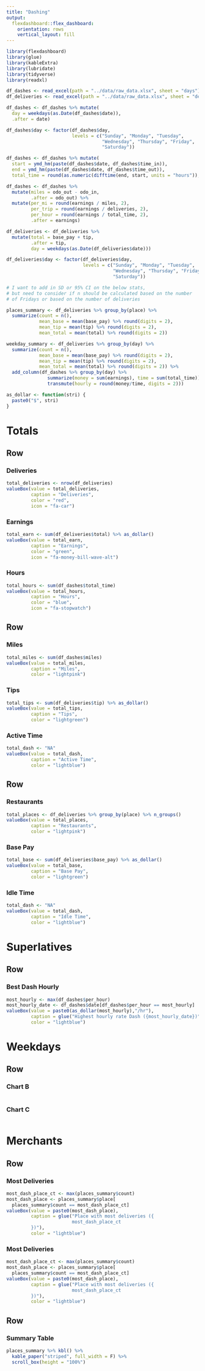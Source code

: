 ```yaml
---
title: "Dashing"
output: 
  flexdashboard::flex_dashboard:
    orientation: rows
    vertical_layout: fill
---
```


```r
library(flexdashboard)
library(glue)
library(kableExtra)
library(lubridate)
library(tidyverse)
library(readxl)

df_dashes <- read_excel(path = "../data/raw_data.xlsx", sheet = "days")
df_deliveries <- read_excel(path = "../data/raw_data.xlsx", sheet = "deliveries")

df_dashes <- df_dashes %>% mutate(
  day = weekdays(as.Date(df_dashes$date)),
  .after = date)

df_dashes$day <- factor(df_dashes$day,
                        levels = c("Sunday", "Monday", "Tuesday",
                                   "Wednesday", "Thursday", "Friday",
                                   "Saturday"))

df_dashes <- df_dashes %>% mutate(
  start = ymd_hm(paste(df_dashes$date, df_dashes$time_in)),
  end = ymd_hm(paste(df_dashes$date, df_dashes$time_out)),
  total_time = round(as.numeric(difftime(end, start, units = "hours")), digits = 2))

df_dashes <- df_dashes %>%
  mutate(miles = odo_out - odo_in,
         .after = odo_out) %>% 
  mutate(per_mi = round(earnings / miles, 2),
         per_trip = round(earnings / deliveries, 2),
         per_hour = round(earnings / total_time, 2),
         .after = earnings)

df_deliveries <- df_deliveries %>% 
  mutate(total = base_pay + tip,
         .after = tip,
         day = weekdays(as.Date(df_deliveries$date)))

df_deliveries$day <- factor(df_deliveries$day,
                            levels = c("Sunday", "Monday", "Tuesday",
                                       "Wednesday", "Thursday", "Friday",
                                       "Saturday"))

# I want to add in SD or 95% CI on the below stats,
# but need to consider if n should be calculated based on the number
# of Fridays or based on the number of deliveries

places_summary <- df_deliveries %>% group_by(place) %>% 
  summarize(count = n(),
            mean_base = mean(base_pay) %>% round(digits = 2),
            mean_tip = mean(tip) %>% round(digits = 2),
            mean_total = mean(total) %>% round(digits = 2))

weekday_summary <- df_deliveries %>% group_by(day) %>% 
  summarize(count = n(),
            mean_base = mean(base_pay) %>% round(digits = 2),
            mean_tip = mean(tip) %>% round(digits = 2),
            mean_total = mean(total) %>% round(digits = 2)) %>% 
  add_column(df_dashes %>% group_by(day) %>%
               summarize(money = sum(earnings), time = sum(total_time)) %>%
               transmute(hourly = round(money/time, digits = 2)))

as_dollar <- function(stri) {
  paste0("$", stri)
}
```

Totals {data-icon="glyphicon-globe"}
=======================================================================
Row {data-width=150}
-----------------------------------------------------------------------

### Deliveries

```r
total_deliveries <- nrow(df_deliveries)
valueBox(value = total_deliveries,
         caption = "Deliveries",
         color = "red",
         icon = "fa-car")
```

### Earnings

```r
total_earn <- sum(df_deliveries$total) %>% as_dollar()
valueBox(value = total_earn,
         caption = "Earnings",
         color = "green",
         icon = "fa-money-bill-wave-alt")
```

### Hours

```r
total_hours <- sum(df_dashes$total_time)
valueBox(value = total_hours,
         caption = "Hours",
         color = "blue",
         icon = "fa-stopwatch")
```

Row {data-width=150}
-----------------------------------------------------------------------

### Miles

```r
total_miles <- sum(df_dashes$miles)
valueBox(value = total_miles,
         caption = "Miles",
         color = "lightpink")
```

### Tips

```r
total_tips <- sum(df_deliveries$tip) %>% as_dollar()
valueBox(value = total_tips,
         caption = "Tips",
         color = "lightgreen")
```

### Active Time

```r
total_dash <- "NA"
valueBox(value = total_dash,
         caption = "Active Time",
         color = "lightblue")
```

Row {data-width=150}
-----------------------------------------------------------------------

### Restaurants

```r
total_places <- df_deliveries %>% group_by(place) %>% n_groups()
valueBox(value = total_places,
         caption = "Restaurants",
         color = "lightpink")
```

### Base Pay

```r
total_base <- sum(df_deliveries$base_pay) %>% as_dollar()
valueBox(value = total_base,
         caption = "Base Pay",
         color = "lightgreen")
```

### Idle Time

```r
total_dash <- "NA"
valueBox(value = total_dash,
         caption = "Idle Time",
         color = "lightblue")
```

Superlatives
=======================================================================

Row {data-width=150}
-----------------------------------------------------------------------

### Best Dash Hourly
```r
most_hourly <- max(df_dashes$per_hour)
most_hourly_date <- df_dashes$date[df_dashes$per_hour == most_hourly]
valueBox(value = paste0(as_dollar(most_hourly),"/hr"),
         caption = glue("Highest hourly rate Dash ({most_hourly_date})"),
         color = "lightblue")
```

Weekdays {data-icon="fa-calendar"}
=======================================================================

Row {data-width=350}
-----------------------------------------------------------------------

### Chart B

```r

```

### Chart C

```r

```


Merchants {data-icon="fa-utensils"}
=======================================================================

Row {data-width=150}
-----------------------------------------------------------------------

### Most Deliveries

```r
most_dash_place_ct <- max(places_summary$count)
most_dash_place <- places_summary$place[
  places_summary$count == most_dash_place_ct]
valueBox(value = paste0(most_dash_place),
         caption = glue("Place with most deliveries ({
                        most_dash_place_ct
         })"),
         color = "lightblue")
```

### Most Deliveries

```r
most_dash_place_ct <- max(places_summary$count)
most_dash_place <- places_summary$place[
  places_summary$count == most_dash_place_ct]
valueBox(value = paste0(most_dash_place),
         caption = glue("Place with most deliveries ({
                        most_dash_place_ct
         })"),
         color = "lightblue")
```

Row {data-width=150}
-----------------------------------------------------------------------

### Summary Table

```r
places_summary %>% kbl() %>%
  kable_paper("striped", full_width = F) %>%
  scroll_box(height = "100%")
  

```

